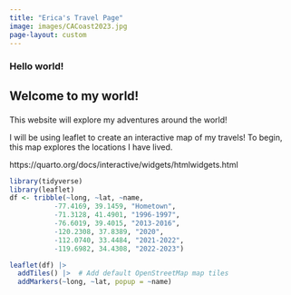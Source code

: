 ```yaml
---
title: "Erica's Travel Page"
image: images/CACoast2023.jpg
page-layout: custom
---
```


<h3>**Hello world!**</h3>

<h2 class="custom-subtitle">

Welcome to my world!

</h2>

This website will explore my adventures around the world!

I will be using leaflet to create an interactive map of my travels! To begin, this map explores the locations I have lived.

https://quarto.org/docs/interactive/widgets/htmlwidgets.html

```r
library(tidyverse)
library(leaflet)
df <- tribble(~long, ~lat, ~name,
           -77.4169, 39.1459, "Hometown",
           -71.3128, 41.4901, "1996-1997",
           -76.6019, 39.4015, "2013-2016",
           -120.2308, 37.8389, "2020",
           -112.0740, 33.4484, "2021-2022",
           -119.6982, 34.4308, "2022-2023")

leaflet(df) |> 
  addTiles() |>  # Add default OpenStreetMap map tiles
  addMarkers(~long, ~lat, popup = ~name)
```
